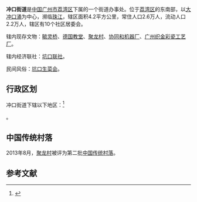 {{NoteTA|1=zh-cn:冲口;zh-tw:沖口}}
{{中国乡级行政区
| 行政区全称 = 冲口街道
| 景观照片文件名 = 
| 景观照片描述 = 
| 汉语拼音 = 
| 通用拼音 = 
| 注音符號 = 
| 其它标音类型1 = 
| 其它标音1 = 
| 其它标音类型2 = 
| 其它标音2 = 
| 其它语言类型1 = 
| 其它语言地名1 = 
| 其它语言类型2 = 
| 其它语言地名2 = 
| 上级行政区 = [[广东省|广东省]][[广州市|广州市]][[荔湾区|荔湾区]]
| 行政区类别 = [[街道_(行政区划)|街道]]
| 行政区划代码 = 
| 地理坐标 = 
| 总面积 = 4.2平方公里
| 户籍人口 = 
| 户籍人口年份 = 
| 常住人口 = 2.6万人
| 常住人口年份 = 
| 人口密度 = 
| 行政区划 = 10个社区 
| 官方网站 = 
| 政府驻地 = 
| 邮政编码 = 
| 毗邻行政区 = 
| 位置图文件名 = 
| 位置图描述 = 
|44/01/03/015/000
}}
'''冲口街道'''是[[中国|中国]][[广州市|广州市]][[荔湾区|荔湾区]]下属的一个街道办事处。位于[[荔湾区|荔湾区]]的东南部，以[[大冲口涌|大冲口涌]]为中心，濒临[[珠江|珠江]]，辖区面积4.2平方公里，常住人口2.6万人，流动人口2.2万人，辖区有10个社区居委会。

辖内现存文物：[[毓灵桥|毓灵桥]]、[[德国教堂|德国教堂]]、[[聚龙村|聚龙村]]、[[协同和机器厂|协同和机器厂]]、[[广州织金彩瓷工艺厂|广州织金彩瓷工艺厂]]。

辖内经济联社：[[坑口联社|坑口联社]]。

民间风俗：[[坑口生菜会|坑口生菜会]]。

== 行政区划 ==
冲口街道下辖以下地区：<ref>{{PRC admin/ref sgc|44/01/03/015/000}}</ref>

{{PRC admin/children|44/01/03/015/000}}。

==中国传统村落==
2013年8月，[[聚龙村|聚龙村]]被评为第二批[[中国传统村落|中国传统村落]]。

==参考文献==
{{reflist}}
{{PRC admin/navcat|44/01/03/015/000}}